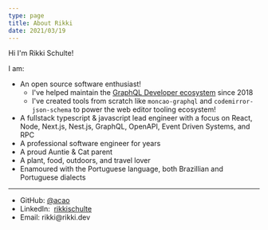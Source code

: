 ```yaml
---
type: page
title: About Rikki
date: 2021/03/19
---
```



Hi I'm Rikki Schulte!


I am:

- An open source software enthusiast!
  - I've helped maintain the [GraphQL Developer ecosystem](https://github.com/graphql/graphiql) since 2018
  - I've created tools from scratch like `moncao-graphql` and `codemirror-json-schema` to power the web editor tooling ecosystem!
- A fullstack typescript & javascript lead engineer with a focus on React, Node, Next.js, Nest.js, GraphQL, OpenAPI, Event Driven Systems, and RPC
- A professional software engineer for <Since year={10} /> years
- A proud Auntie & Cat parent
- A plant, food, outdoors, and travel lover
- Enamoured with the Portuguese language, both Brazillian and Portuguese dialects

---

<div>
  <ul className="list-none">
    <li>
      GitHub:&nbsp;<a href="https://github.com/acao">@acao</a>
    </li>
    <li>
      LinkedIn:&nbsp;
      <a href="https://www.linkedin.com/in/rikkischulte/">rikkischulte</a>
    </li>
    <li>Email:&nbsp;rikki@rikki.dev </li>
  </ul>
</div>
